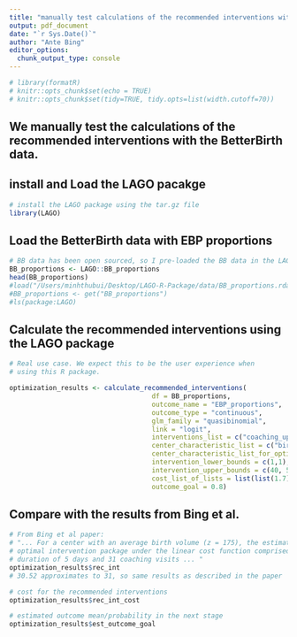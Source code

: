 ```yaml
---
title: "manually test calculations of the recommended interventions with BB data and proportions as a continuous outcome."
output: pdf_document
date: "`r Sys.Date()`"
author: "Ante Bing"
editor_options: 
  chunk_output_type: console
---
```

```r
# library(formatR)
# knitr::opts_chunk$set(echo = TRUE)
# knitr::opts_chunk$set(tidy=TRUE, tidy.opts=list(width.cutoff=70))
```


## We manually test the calculations of the recommended interventions with the BetterBirth data.

## install and Load the LAGO pacakge 
```r
# install the LAGO package using the tar.gz file
library(LAGO)
```

## Load the BetterBirth data with EBP proportions
```r
# BB data has been open sourced, so I pre-loaded the BB data in the LAGO package 
BB_proportions <- LAGO::BB_proportions
head(BB_proportions)
#load("/Users/minhthubui/Desktop/LAGO-R-Package/data/BB_proportions.rda")
#BB_proportions <- get("BB_proportions")
#ls(package:LAGO)
```

## Calculate the recommended interventions using the LAGO package 
```r
# Real use case. We expect this to be the user experience when 
# using this R package. 

optimization_results <- calculate_recommended_interventions(
                                    df = BB_proportions,
                                    outcome_name = "EBP_proportions",
                                    outcome_type = "continuous", 
                                    glm_family = "quasibinomial",
                                    link = "logit",
                                    interventions_list = c("coaching_updt", "launch_duration"),
                                    center_characteristic_list = c("birth_volume_100"),
                                    center_characteristic_list_for_optimization = 1.75,
                                    intervention_lower_bounds = c(1,1),
                                    intervention_upper_bounds = c(40, 5),
                                    cost_list_of_lists = list(list(1.7), list(8)),
                                    outcome_goal = 0.8)
```

## Compare with the results from Bing et al. 
```r
# From Bing et al paper:
# "... For a center with an average birth volume (z = 175), the estimated 
# optimal intervention package under the linear cost function comprised a launch 
# duration of 5 days and 31 coaching visits ... "
optimization_results$rec_int
# 30.52 approximates to 31, so same results as described in the paper 

# cost for the recommended interventions
optimization_results$rec_int_cost

# estimated outcome mean/probability in the next stage 
optimization_results$est_outcome_goal
```


